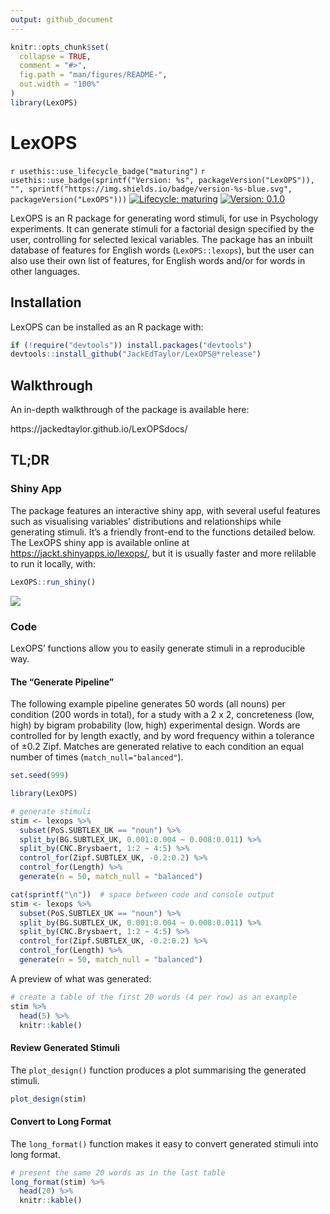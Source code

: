 ```yaml
---
output: github_document
---
```


<!-- README.md is generated from README.Rmd. Please edit that file -->

```r
knitr::opts_chunk$set(
  collapse = TRUE,
  comment = "#>",
  fig.path = "man/figures/README-",
  out.width = "100%"
)
library(LexOPS)
```

# LexOPS

<!-- badges: start -->
`r usethis::use_lifecycle_badge("maturing")`
`r usethis::use_badge(sprintf("Version: %s", packageVersion("LexOPS")), "", sprintf("https://img.shields.io/badge/version-%s-blue.svg", packageVersion("LexOPS")))`
[![Lifecycle: maturing](https://img.shields.io/badge/lifecycle-maturing-blue.svg)](https://www.tidyverse.org/lifecycle/#maturing)
[![Version: 0.1.0](https://img.shields.io/badge/version-0.1.0-blue.svg)]()
<!-- badges: end -->

LexOPS is an R package for generating word stimuli, for use in Psychology experiments. It can generate stimuli for a factorial design specified by the user, controlling for selected lexical variables. The package has an inbuilt database of features for English words (`LexOPS::lexops`), but the user can also use their own list of features, for English words and/or for words in other languages.

## Installation

LexOPS can be installed as an R package with:

```r
if (!require("devtools")) install.packages("devtools")
devtools::install_github("JackEdTaylor/LexOPS@*release")
```

## Walkthrough

An in-depth walkthrough of the package is available here:

https://jackedtaylor.github.io/LexOPSdocs/

## TL;DR

### Shiny App

The package features an interactive shiny app, with several useful features such as visualising variables' distributions and relationships while generating stimuli. It's a friendly front-end to the functions detailed below. The LexOPS shiny app is available online at [https://jackt.shinyapps.io/lexops/](https://jackt.shinyapps.io/lexops/), but it is usually faster and more relilable to run it locally, with:

```r
LexOPS::run_shiny()
```

![](man/figures/shiny-preview.png)

### Code

LexOPS' functions allow you to easily generate stimuli in a reproducible way.

#### The "Generate Pipeline"

The following example pipeline generates 50 words (all nouns) per condition (200 words in total), for a study with a 2 x 2, concreteness (low, high) by bigram probability (low, high) experimental design. Words are controlled for by length exactly, and by word frequency within a tolerance of ±0.2 Zipf. Matches are generated relative to each condition an equal number of times (`match_null="balanced"`).

```r
set.seed(999)
```

```r
library(LexOPS)

# generate stimuli
stim <- lexops %>%
  subset(PoS.SUBTLEX_UK == "noun") %>%
  split_by(BG.SUBTLEX_UK, 0.001:0.004 ~ 0.008:0.011) %>%
  split_by(CNC.Brysbaert, 1:2 ~ 4:5) %>%
  control_for(Zipf.SUBTLEX_UK, -0.2:0.2) %>%
  control_for(Length) %>%
  generate(n = 50, match_null = "balanced")
```

```r
cat(sprintf("\n"))  # space between code and console output
stim <- lexops %>%
  subset(PoS.SUBTLEX_UK == "noun") %>%
  split_by(BG.SUBTLEX_UK, 0.001:0.004 ~ 0.008:0.011) %>%
  split_by(CNC.Brysbaert, 1:2 ~ 4:5) %>%
  control_for(Zipf.SUBTLEX_UK, -0.2:0.2) %>%
  control_for(Length) %>%
  generate(n = 50, match_null = "balanced")
```

A preview of what was generated:

```r
# create a table of the first 20 words (4 per row) as an example
stim %>%
  head(5) %>%
  knitr::kable()
```

#### Review Generated Stimuli

The `plot_design()` function produces a plot summarising the generated stimuli.

```r
plot_design(stim)
```

#### Convert to Long Format

The `long_format()` function makes it easy to convert generated stimuli into long format.

```r
# present the same 20 words as in the last table
long_format(stim) %>%
  head(20) %>%
  knitr::kable()
```

